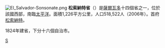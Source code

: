 [[File:El_Salvador-Sonsonate.png|right]]
'''松索納特省'''（{{lang-es|Sonsonate}}）是[[薩爾瓦多|薩爾瓦多]]十四個省之一，位於該國西部，南臨[[太平洋|太平洋]]。面積1,226平方公里，人口518,522人（2006年）。首府[[松索納特|松索納特]]。

1824年建省，下分十六個自治市。

{{萨尔瓦多省份}}
[[Category:薩爾瓦多省份|S]]